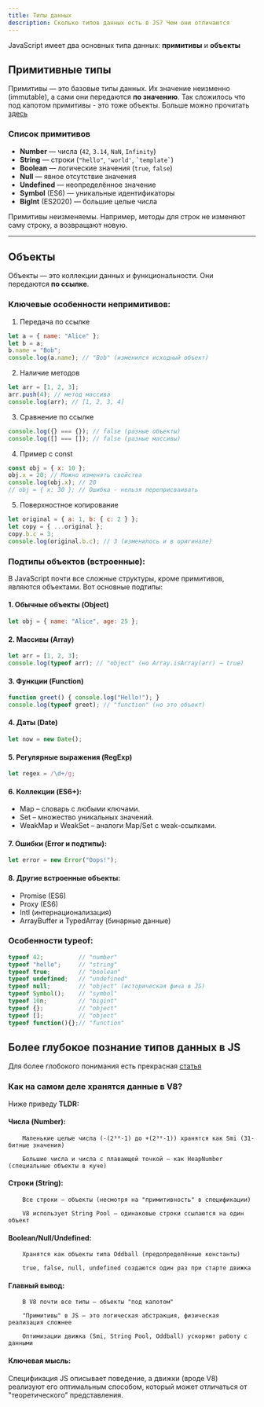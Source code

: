 ```yaml
---
title: Типы данных
description: Сколько типов данных есть в JS? Чем они отличаются
---
```


JavaScript имеет два основных типа данных: **примитивы** и **объекты**

## Примитивные типы

Примитивы — это базовые типы данных. Их значение неизменно (immutable), а сами они передаются **по значению**.
<Callout title="Важно" type="info">
Так сложилось что под капотом примитивы - это тоже объекты. Больше можно прочитать [здесь](#%D0%B1%D0%BE%D0%BB%D0%B5%D0%B5-%D0%B3%D0%BB%D1%83%D0%B1%D0%BE%D0%BA%D0%BE%D0%B5-%D0%BF%D0%BE%D0%B7%D0%BD%D0%B0%D0%BD%D0%B8%D0%B5-%D1%82%D0%B8%D0%BF%D0%BE%D0%B2-%D0%B4%D0%B0%D0%BD%D0%BD%D1%8B%D1%85-%D0%B2-js)
</Callout>

### Список примитивов

- **Number** — числа (`42`, `3.14`, `NaN`, `Infinity`)
- **String** — строки (`"hello"`, `'world'`, `` `template` ``)
- **Boolean** — логические значения (`true`, `false`)
- **Null** — явное отсутствие значения
- **Undefined** — неопределённое значение
- **Symbol** (ES6) — уникальные идентификаторы
- **BigInt** (ES2020) — большие целые числа



<Callout title="Важно">
 Примитивы неизменяемы. Например, методы для строк не изменяют саму строку, а возвращают новую.
</Callout>

---

## Объекты

Объекты — это коллекции данных и функциональности. Они передаются **по ссылке**.

### Ключевые особенности непримитивов:
1. Передача по ссылке
```js
let a = { name: "Alice" };
let b = a;
b.name = "Bob";
console.log(a.name); // "Bob" (изменился исходный объект)
```
2. Наличие методов
```js
let arr = [1, 2, 3];
arr.push(4); // метод массива
console.log(arr); // [1, 2, 3, 4]
```
3. Сравнение по ссылке
```js
console.log({} === {}); // false (разные объекты)
console.log([] === []); // false (разные массивы)
```
4. Пример с const
```js
const obj = { x: 10 };
obj.x = 20; // Можно изменять свойства
console.log(obj.x); // 20
// obj = { x: 30 }; // Ошибка - нельзя переприсваивать
```
5. Поверхностное копирование
```js
let original = { a: 1, b: { c: 2 } };
let copy = { ...original };
copy.b.c = 3;
console.log(original.b.c); // 3 (изменилось и в оригинале)
```

### Подтипы объектов (встроенные):
В JavaScript почти все сложные структуры, кроме примитивов, являются объектами. Вот основные подтипы:
#### 1. Обычные объекты (Object)
```js
let obj = { name: "Alice", age: 25 };
```
#### 2. Массивы (Array)
```js
let arr = [1, 2, 3];
console.log(typeof arr); // "object" (но Array.isArray(arr) → true)
```
#### 3. Функции (Function)
```js
function greet() { console.log("Hello!"); }
console.log(typeof greet); // "function" (но это объект)
```
#### 4. Даты (Date)
```js
let now = new Date();
```
#### 5. Регулярные выражения (RegExp)
```js
let regex = /\d+/g;
```
#### 6. Коллекции (ES6+):
- Map – словарь с любыми ключами.
- Set – множество уникальных значений.
- WeakMap и WeakSet – аналоги Map/Set с weak-ссылками.
#### 7. Ошибки (Error и подтипы):
```js
let error = new Error("Oops!");
```
#### 8. Другие встроенные объекты:
- Promise (ES6)
- Proxy (ES6)
- Intl (интернационализация)
- ArrayBuffer и TypedArray (бинарные данные)

### Особенности typeof:
```javascript
typeof 42;          // "number"
typeof "hello";     // "string"
typeof true;        // "boolean"
typeof undefined;   // "undefined"
typeof null;        // "object" (историческая фича в JS)
typeof Symbol();    // "symbol"
typeof 10n;         // "bigint"
typeof {};          // "object"
typeof [];          // "object"
typeof function(){};// "function" 
```

## Более глубокое познание типов данных в JS
Для более глобокого понимания есть прекрасная [статья](https://habr.com/ru/articles/774548/)

### Как на самом деле хранятся данные в V8?
Ниже приведу **TLDR:**

#### Числа (Number):

        Маленькие целые числа (-(2³⁰-1) до +(2³⁰-1)) хранятся как Smi (31-битные значения)

        Большие числа и числа с плавающей точкой — как HeapNumber (специальные объекты в куче)

#### Строки (String):

        Все строки — объекты (несмотря на "примитивность" в спецификации)

        V8 использует String Pool — одинаковые строки ссылаются на один объект

#### Boolean/Null/Undefined:

        Хранятся как объекты типа Oddball (предопределённые константы)

        true, false, null, undefined создаются один раз при старте движка

#### Главный вывод:

        В V8 почти все типы — объекты "под капотом"

        "Примитивы" в JS — это логическая абстракция, физическая реализация сложнее

        Оптимизации движка (Smi, String Pool, Oddball) ускоряют работу с данными

#### **Ключевая мысль:**
Спецификация JS описывает поведение, а движки (вроде V8) реализуют его оптимальным способом, который может отличаться от "теоретического" представления.



